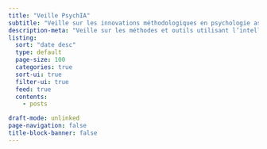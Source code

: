 ```yaml
---
title: "Veille PsychIA"
subtitle: "Veille sur les innovations méthodologiques en psychologie assistée par IA"
description-meta: "Veille sur les méthodes et outils utilisant l’intelligence artificielle dans la recherche en psychologie. Résumés d’articles, innovations et applications concrètes."
listing: 
  sort: "date desc"
  type: default
  page-size: 100
  categories: true
  sort-ui: true
  filter-ui: true
  feed: true
  contents: 
    - posts

draft-mode: unlinked
page-navigation: false
title-block-banner: false
---
```

